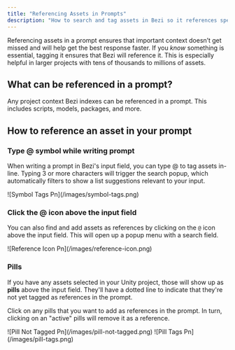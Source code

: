 ```yaml
---
title: "Referencing Assets in Prompts"
description: "How to search and tag assets in Bezi so it references specific context in a task"
---
```


Referencing assets in a prompt ensures that important context doesn’t get missed and will help get the best response faster. If you _know_ something is essential, tagging it ensures that Bezi will reference it. This is especially helpful in larger projects with tens of thousands to millions of assets.

## What can be referenced in a prompt?

Any project context Bezi indexes can be referenced in a prompt. This includes scripts, models, packages, and more.

## How to reference an asset in your prompt

### Type @ symbol while writing prompt

When writing a prompt in Bezi's input field, you can type @ to tag assets in-line. Typing 3 or more characters will trigger the search popup, which automatically filters to show a list suggestions relevant to your input.

<Frame>
  ![Symbol Tags Pn](/images/symbol-tags.png)
</Frame>

### Click the @ icon above the input field

You can also find and add assets as references by clicking on the `@` icon above the input field. This will open up a popup menu with a search field.

<Frame>
  ![Reference Icon Pn](/images/reference-icon.png)
</Frame>

### Pills

If you have any assets selected in your Unity project, those will show up as **pills** above the input field. They'll have a dotted line to indicate that they're not yet tagged as references in the prompt. 

Click on any pills that you want to add as references in the prompt. In turn, clicking on an "active" pills will remove it as a reference. 

<CardGroup cols={2}>
  <Card title="Pill not referenced in a prompt">
    ![Pill Not Tagged Pn](/images/pill-not-tagged.png)
  </Card>
  <Card title="Pill referenced in a prompt">
    ![Pill Tags Pn](/images/pill-tags.png)
  </Card>
</CardGroup>